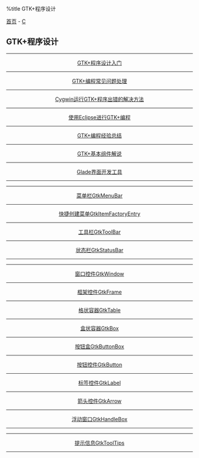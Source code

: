 %title GTK+程序设计

[[../../../index|首页]] - [[../index|C]]
==GTK+程序设计==
----
<center>
[[primer|GTK+程序设计入门]]
----
[[question|GTK+编程常见问题处理]]
----
[[cygwin|Cygwin运行GTK+程序出错的解决方法]]
----
[[eclipse|使用Eclipse进行GTK+编程]]
----
[[experience|GTK+编程经验总结]]
----
[[base|GTK+基本组件解说]]
----
[[glade|Glade界面开发工具]]
----
----
[[GtkMenuBar|菜单栏GtkMenuBar]]
----
[[GtkItemFactoryEntry|快捷创建菜单GtkItemFactoryEntry]]
----
[[GtkToolBar|工具栏GtkToolBar]]
----
[[GtkStatusBar|状态栏GtkStatusBar]]
----
----
[[GtkWindow|窗口控件GtkWindow]]
----
[[GtkFrame|框架控件GtkFrame]]
----
[[GtkTable|格状容器GtkTable]]
----
[[GtkBox|盒状容器GtkBox]]
----
[[GtkButtonBox|按钮盒GtkButtonBox]]
----
[[GtkButton|按钮控件GtkButton]]
----
[[GtkLabel|标签控件GtkLabel]]
----
[[GtkArrow|箭头控件GtkArrow]]
----
[[GtkHandleBox|浮动窗口GtkHandleBox]]
----
----
[[GtkToolTips|提示信息GtkToolTips]]
</center>
----
